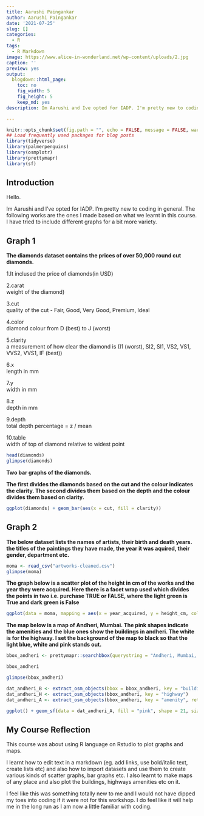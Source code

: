 ```yaml
---
title: Aarushi Paingankar
author: Aarushi Paingankar
date: '2021-07-25'
slug: []
categories:
  - R
tags:
  - R Markdown
image: https://www.alice-in-wonderland.net/wp-content/uploads/2.jpg
caption: ''
preview: yes
output:
  blogdown::html_page:
    toc: no
    fig_width: 5
    fig_height: 5
    keep_md: yes
description: Im Aarushi and Ive opted for IADP. I'm pretty new to coding in general. The following works are the ones I made based on what we learnt in this course. I have tried to include different graphs for a bit more variety.

---
```



```r
knitr::opts_chunk$set(fig.path = "", echo = FALSE, message = FALSE, warning = FALSE)
## Load frequently used packages for blog posts
library(tidyverse)
library(palmerpenguins)
library(osmplotr)
library(prettymapr)
library(sf)
```

## Introduction

Hello.

Im Aarushi and I've opted for IADP. I'm pretty new to coding in general. The following works are the ones I made based on what we learnt in this course. I have tried to include different graphs for a bit more variety.


## Graph 1

**The diamonds dataset contains the prices of over 50,000 round cut diamonds.**

1.It inclused the price of diamonds(in USD)

2.carat   
   weight of the diamond)  
   
3.cut  
   quality of the cut - Fair, Good, Very Good, Premium, Ideal  
   
4.color  
   diamond colour from D (best) to J (worst)  
   
5.clarity  
   a measurement of how clear the diamond is (I1 (worst), SI2, SI1, VS2, VS1, VVS2, VVS1, IF (best))  
   
6.x  
   length in mm  
   
7.y  
   width in mm  
   
8.z  
   depth in mm  
   
9.depth  
   total depth percentage = z / mean  
   
10.table  
   width of top of diamond relative to widest point  


```r
head(diamonds)
glimpse(diamonds)
```

**Two bar graphs of the diamonds.**

**The first divides the diamonds based on the cut and the colour indicates the clarity. The second divides them based on the depth and the colour divides them based on clarity.**

```r
ggplot(diamonds) + geom_bar(aes(x = cut, fill = clarity))

```

## Graph 2


**The below dataset lists the names of artists, their birth and death years. the titles of the paintings they have made, the year it was aquired, their gender, department etc.**

```r
moma <- read_csv("artworks-cleaned.csv")
glimpse(moma)
```

**The graph below is a scatter plot of the height in cm of the works and the year they were acquired. Here there is a facet wrap used which divides the points in two i.e. purchase TRUE or FALSE, where the light green is True and dark green is False**

```r
ggplot(data = moma, mapping = aes(x = year_acquired, y = height_cm, color = gift)) +geom_point() + facet_wrap(~ purchase) + scale_color_brewer(palette = "greens")
```



**The map below is a map of Andheri, Mumbai. The pink shapes indicate the amenities and the blue ones show the buildings in andheri. The white is for the highway. I set the background of the map to black so that the light blue, white and pink stands out. **

```r
bbox_andheri <- prettymapr::searchbbox(querystring = "Andheri, Mumbai, India")

bbox_andheri

glimpse(bbox_andheri)

dat_andheri_B <- extract_osm_objects(bbox = bbox_andheri, key = "building")
dat_andheri_H <- extract_osm_objects(bbox_andheri, key = "highway")
dat_andheri_A <- extract_osm_objects(bbox_andheri, key = "amenity", return_type = "point")

```

```r
ggplot() + geom_sf(data = dat_andheri_A, fill = "pink", shape = 21, size = 1, color = "white") + geom_sf(data = dat_andheri_B, fill = "lightblue", color = "lightblue", size = 0.2) + geom_sf(data = dat_andheri_H, color = "white") + theme(panel.background = element_rect(fill = "black")) + labs(title = "Andheri")
```



## My Course Reflection  


This course was about using R language on Rstudio to plot graphs and maps.

I learnt how to edit text in a markdown (eg. add links, use bold/italic text, create lists etc) and also how to import datasets and use them to create various kinds of scatter graphs, bar graphs etc. I also learnt to make maps of any place and also plot the buildings, highways amenities etc on it.

I feel like this was something  totally new to me and I would not have dipped my toes into coding if it were not for this workshop. I do feel like it will help me in the long run as I am now a little familiar with coding.


